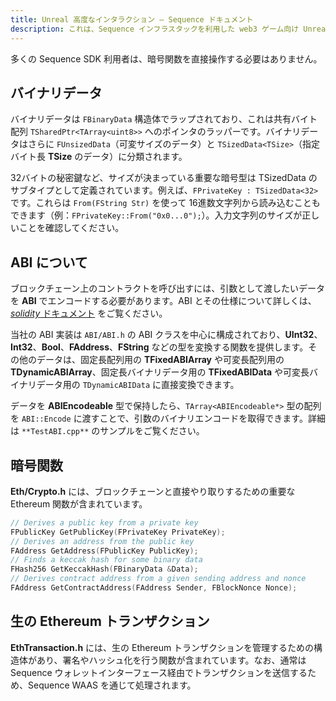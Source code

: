 ```yaml
---
title: Unreal 高度なインタラクション — Sequence ドキュメント
description: これは、Sequence インフラスタックを利用した web3 ゲーム向け Unreal SDK の高度なブロックチェーン連携に関するドキュメントです。
---
```


多くの Sequence SDK 利用者は、暗号関数を直接操作する必要はありません。

## バイナリデータ
バイナリデータは `FBinaryData` 構造体でラップされており、これは共有バイト配列 `TSharedPtr<TArray<uint8>>` へのポインタのラッパーです。バイナリデータはさらに `FUnsizedData`（可変サイズのデータ）と `TSizedData<TSize>`（指定バイト長 **TSize** のデータ）に分類されます。

32バイトの秘密鍵など、サイズが決まっている重要な暗号型は TSizedData のサブタイプとして定義されています。例えば、`FPrivateKey : TSizedData<32>` です。これらは `From(FString Str)` を使って 16進数文字列から読み込むこともできます（例：`FPrivateKey::From("0x0...0");`）。入力文字列のサイズが正しいことを確認してください。

## ABI について
ブロックチェーン上のコントラクトを呼び出すには、引数として渡したいデータを **ABI** でエンコードする必要があります。ABI とその仕様について詳しくは、[_solidity_ ドキュメント](https://docs.soliditylang.org/en/latest/abi-spec.html) をご覧ください。

当社の ABI 実装は `ABI/ABI.h` の ABI クラスを中心に構成されており、**UInt32**、**Int32**、**Bool**、**FAddress**、**FString** などの型を変換する関数を提供します。その他のデータは、固定長配列用の **TFixedABIArray** や可変長配列用の **TDynamicABIArray**、固定長バイナリデータ用の **TFixedABIData** や可変長バイナリデータ用の `TDynamicABIData` に直接変換できます。

データを **ABIEncodeable** 型で保持したら、`TArray<ABIEncodeable*>` 型の配列を `ABI::Encode` に渡すことで、引数のバイナリエンコードを取得できます。詳細は `**TestABI.cpp**` のサンプルをご覧ください。

## 暗号関数
**Eth/Crypto.h** には、ブロックチェーンと直接やり取りするための重要な Ethereum 関数が含まれています。

```cpp
// Derives a public key from a private key
FPublicKey GetPublicKey(FPrivateKey PrivateKey);
// Derives an address from the public key
FAddress GetAddress(FPublicKey PublicKey);
// Finds a keccak hash for some binary data
FHash256 GetKeccakHash(FBinaryData &Data);
// Derives contract address from a given sending address and nonce
FAddress GetContractAddress(FAddress Sender, FBlockNonce Nonce);
```

## 生の Ethereum トランザクション
**EthTransaction.h** には、生の Ethereum トランザクションを管理するための構造体があり、署名やハッシュ化を行う関数が含まれています。なお、通常は Sequence ウォレットインターフェース経由でトランザクションを送信するため、Sequence WAAS を通じて処理されます。